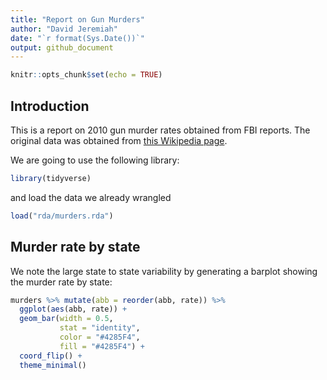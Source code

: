 ```yaml
---
title: "Report on Gun Murders"
author: "David Jeremiah"
date: "`r format(Sys.Date())`"
output: github_document
---
```


```r
knitr::opts_chunk$set(echo = TRUE)
```

## Introduction

This is a report on 2010 gun murder rates obtained from FBI reports. The original data was obtained from [this Wikipedia page](https://en.wikipedia.org/wiki/Murder_in_the_United_States_by_state).

We are going to use the following library:

```r
library(tidyverse)
```

and load the data we already wrangled

```r
load("rda/murders.rda")
```

## Murder rate by state

We note the large state to state variability by generating a barplot showing the murder rate by state:
```r
murders %>% mutate(abb = reorder(abb, rate)) %>%
  ggplot(aes(abb, rate)) +
  geom_bar(width = 0.5, 
           stat = "identity", 
           color = "#4285F4", 
           fill = "#4285F4") +
  coord_flip() +
  theme_minimal()
```


